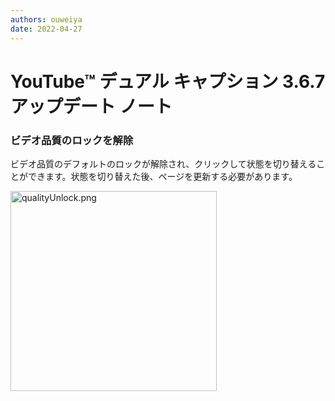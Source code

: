 ```yaml
---
authors: ouweiya
date: 2022-04-27
---
```





# YouTube™ デュアル キャプション 3.6.7 アップデート ノート

### ビデオ品質のロックを解除

ビデオ品質のデフォルトのロックが解除され、クリックして状態を切り替えることができます。状態を切り替えた後、ページを更新する必要があります。

<img src={qualityUnlock} alt="qualityUnlock.png" width="330" height="320" />

<WebStore />